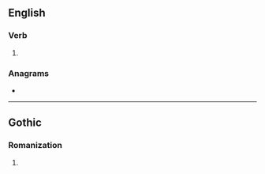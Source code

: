 {{also|Swarts}}
==English==

===Verb===
{{head|en|verb form}}

# {{en-third-person singular of|swart}}

===Anagrams===
* {{anagrams|en|a=arsstw|straws}}

----

==Gothic==

===Romanization===
{{got-rom}}

# {{romanization of|got|𐍃𐍅𐌰𐍂𐍄𐍃}}